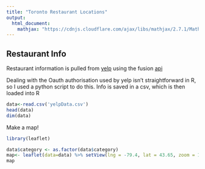 ```yaml
---
title: "Toronto Restaurant Locations"
output:
  html_document:
    mathjax: "https://cdnjs.cloudflare.com/ajax/libs/mathjax/2.7.1/MathJax.js?config=TeX-AMS-MML_HTMLorMML"
---
```


## Restaurant Info
Restaurant information is pulled from [yelp](www.yelp.ca) using the fusion [api](https://www.yelp.ca/developers/documentation/v3)

Dealing with the Oauth authorisation used by yelp isn't straightforward in R, so I used a python script to do this. Info is saved in a csv, which is then loaded into R

```r
data<-read.csv('yelpData.csv')
head(data)
dim(data)
```

Make a map!
```r
library(leaflet)

data$category <- as.factor(data$category)
map<- leaflet(data=data) %>% setView(lng = -79.4, lat = 43.65, zoom = 12) %>% addTiles() %>% addCircleMarkers(color=~category)#,fillOpacity=~rating/5.0)
map

```


